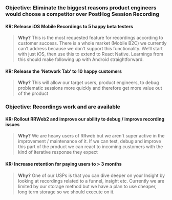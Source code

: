 ### Objective: Eliminate the biggest reasons product engineers would choose a competitor over PostHog Session Recording

#### KR: Release iOS Mobile Recordings to 5 happy beta testers
> **Why?** This is the most requested feature for recordings according to customer success. There is a whole market (Mobile B2C) we currently can’t address because we don’t support this functionality. We’ll start with just iOS, then use this to extend to React Native. Learnings from this should make following up with Android straightforward.

#### KR: Release the ‘Network Tab’ to 10 happy customers
> **Why?** This will allow our target users, product engineers, to debug problematic sessions more quickly and therefore get more value out of the product


### Objective: Recordings work and are available

#### KR: Rollout RRWeb2 and improve our ability to debug / improve recording issues
> **Why?** We are heavy users of RRweb but we aren't super active in the improvement / maintenance of it. If we can test, debug and improve this part of the product we can react to incoming customers with the kind of iterative response they expect

#### KR: Increase retention for paying users to > 3 months
> **Why?** One of our USPs is that you can dive deeper on your Insight by looking at recordings related to a funnel, insight etc. Currently we are limited by our storage method but we have a plan to use cheaper, long term storage so we should execute on it.
